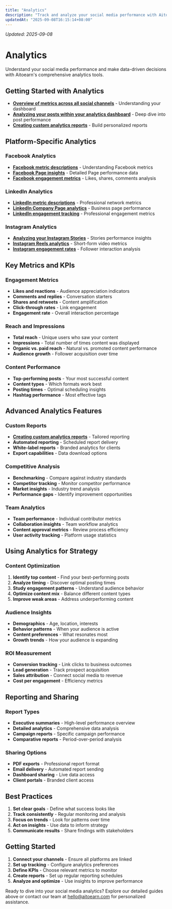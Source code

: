 ```yaml
---
title: "Analytics"
description: "Track and analyze your social media performance with Aitoearn's analytics tools"
updatedAt: "2025-09-08T16:15:14+08:00"
---
```

<!-- UPDATED_AT -->
_Updated: 2025-09-08_

# Analytics

Understand your social media performance and make data-driven decisions with Aitoearn's comprehensive analytics tools.

## Getting Started with Analytics

- **[Overview of metrics across all social channels](analytics/519-overview-of-metrics-across-all-social-channels)** - Understanding your dashboard
- **[Analyzing your posts within your analytics dashboard](analytics/527-analyzing-your-posts-within-your-analytics-dashboard)** - Deep dive into post performance
- **[Creating custom analytics reports](analytics/534-creating-custom-analytics-reports)** - Build personalized reports

## Platform-Specific Analytics

### Facebook Analytics
- **[Facebook metric descriptions](analytics/520-facebook-metric-descriptions)** - Understanding Facebook metrics
- **[Facebook Page insights](analytics/521-facebook-page-insights)** - Detailed Page performance data
- **[Facebook engagement metrics](analytics/522-facebook-engagement-metrics)** - Likes, shares, comments analysis

### LinkedIn Analytics
- **[LinkedIn metric descriptions](analytics/523-linkedin-metric-descriptions)** - Professional network metrics
- **[LinkedIn Company Page analytics](analytics/524-linkedin-company-page-analytics)** - Business page performance
- **[LinkedIn engagement tracking](analytics/525-linkedin-engagement-tracking)** - Professional engagement metrics

### Instagram Analytics
- **[Analyzing your Instagram Stories](analytics/528-analyzing-your-instagram-stories)** - Stories performance insights
- **[Instagram Reels analytics](analytics/529-instagram-reels-analytics)** - Short-form video metrics
- **[Instagram engagement rates](analytics/530-instagram-engagement-rates)** - Follower interaction analysis

## Key Metrics and KPIs

### Engagement Metrics
- **Likes and reactions** - Audience appreciation indicators
- **Comments and replies** - Conversation starters
- **Shares and retweets** - Content amplification
- **Click-through rates** - Link engagement
- **Engagement rate** - Overall interaction percentage

### Reach and Impressions
- **Total reach** - Unique users who saw your content
- **Impressions** - Total number of times content was displayed
- **Organic vs. paid reach** - Natural vs. promoted content performance
- **Audience growth** - Follower acquisition over time

### Content Performance
- **Top-performing posts** - Your most successful content
- **Content types** - Which formats work best
- **Posting times** - Optimal scheduling insights
- **Hashtag performance** - Most effective tags

## Advanced Analytics Features

### Custom Reports
- **[Creating custom analytics reports](analytics/534-creating-custom-analytics-reports)** - Tailored reporting
- **Automated reporting** - Scheduled report delivery
- **White-label reports** - Branded analytics for clients
- **Export capabilities** - Data download options

### Competitive Analysis
- **Benchmarking** - Compare against industry standards
- **Competitor tracking** - Monitor competitor performance
- **Market insights** - Industry trend analysis
- **Performance gaps** - Identify improvement opportunities

### Team Analytics
- **Team performance** - Individual contributor metrics
- **Collaboration insights** - Team workflow analytics
- **Content approval metrics** - Review process efficiency
- **User activity tracking** - Platform usage statistics

## Using Analytics for Strategy

### Content Optimization
1. **Identify top content** - Find your best-performing posts
2. **Analyze timing** - Discover optimal posting times
3. **Study engagement patterns** - Understand audience behavior
4. **Optimize content mix** - Balance different content types
5. **Improve weak areas** - Address underperforming content

### Audience Insights
- **Demographics** - Age, location, interests
- **Behavior patterns** - When your audience is active
- **Content preferences** - What resonates most
- **Growth trends** - How your audience is expanding

### ROI Measurement
- **Conversion tracking** - Link clicks to business outcomes
- **Lead generation** - Track prospect acquisition
- **Sales attribution** - Connect social media to revenue
- **Cost per engagement** - Efficiency metrics

## Reporting and Sharing

### Report Types
- **Executive summaries** - High-level performance overview
- **Detailed analytics** - Comprehensive data analysis
- **Campaign reports** - Specific campaign performance
- **Comparative reports** - Period-over-period analysis

### Sharing Options
- **PDF exports** - Professional report format
- **Email delivery** - Automated report sending
- **Dashboard sharing** - Live data access
- **Client portals** - Branded client access

## Best Practices

1. **Set clear goals** - Define what success looks like
2. **Track consistently** - Regular monitoring and analysis
3. **Focus on trends** - Look for patterns over time
4. **Act on insights** - Use data to inform strategy
5. **Communicate results** - Share findings with stakeholders

## Getting Started

1. **Connect your channels** - Ensure all platforms are linked
2. **Set up tracking** - Configure analytics preferences
3. **Define KPIs** - Choose relevant metrics to monitor
4. **Create reports** - Set up regular reporting schedules
5. **Analyze and optimize** - Use insights to improve performance

Ready to dive into your social media analytics? Explore our detailed guides above or contact our team at [hello@aitoearn.com](mailto:hello@aitoearn.com) for personalized assistance.
